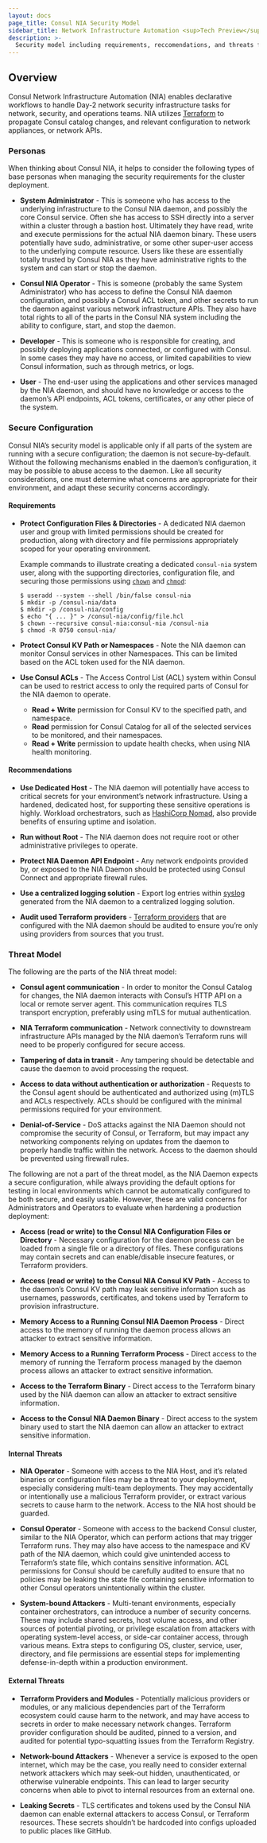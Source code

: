 ```yaml
---
layout: docs
page_title: Consul NIA Security Model
sidebar_title: Network Infrastructure Automation <sup>Tech Preview</sup>
description: >-
  Security model including requirements, reccomendations, and threats for Consul Network Infrastructure Automation (NIA). 
---
```


## Overview 

Consul Network Infrastructure Automation (NIA) enables declarative workflows to handle Day-2 network security
infrastructure tasks for network, security, and operations teams. NIA utilizes [Terraform](https://www.terraform.io/)
to propagate Consul catalog changes, and relevant configuration to network appliances, or network APIs.

### Personas

When thinking about Consul NIA, it helps to consider the following types of base personas when managing the security
requirements for the cluster deployment.

- **System Administrator** - This is someone who has access to the underlying infrastructure to the
  Consul NIA daemon, and possibly the core Consul service. Often she has access to SSH directly
  into a server within a cluster through a bastion host. Ultimately they have read, write and 
  execute permissions for the actual NIA daemon binary. These users potentially have sudo, 
  administrative, or some other super-user access to the underlying compute resource. Users like
  these are essentially totally trusted by Consul NIA as they have administrative rights to the 
  system and can start or stop the daemon.
  
- **Consul NIA Operator** - This is someone (probably the same System Administrator) who has access 
  to define the Consul NIA daemon configuration, and possibly a Consul ACL token, and other secrets to
  run the daemon against various network infrastructure APIs. They also have total rights to all of 
  the parts in the Consul NIA system including the ability to configure, start, and stop the daemon.

- **Developer** - This is someone who is responsible for creating, and possibly deploying applications
  connected, or configured with Consul. In some cases they may have no access, or limited capabilities 
  to view Consul information, such as through metrics, or logs.
  
- **User** - The end-user using the applications and other services managed by the NIA daemon, and should
  have no knowledge or access to the daemon’s API endpoints, ACL tokens, certificates, or any other 
  piece of the system.

### Secure Configuration

Consul NIA’s security model is applicable only if all parts of the system are running with a secure 
configuration; the daemon is not secure-by-default. Without the following mechanisms enabled in the 
daemon’s configuration, it may be possible to abuse access to the daemon. Like all security 
considerations, one must determine what concerns are appropriate for their environment, and adapt these
security concerns accordingly.

#### Requirements

- **Protect Configuration Files & Directories** - A dedicated NIA daemon user and group with limited 
  permissions should be created for production, along with directory and file permissions appropriately 
  scoped for your operating environment.

  Example commands to illustrate creating a dedicated `consul-nia` system user, along with the supporting 
  directories, configuration file, and securing those permissions using 
  [`chown`](https://en.wikipedia.org/wiki/Chown) and [`chmod`](https://en.wikipedia.org/wiki/Chmod):

  ```shell-session
  $ useradd --system --shell /bin/false consul-nia
  $ mkdir -p /consul-nia/data
  $ mkdir -p /consul-nia/config 
  $ echo "{ ... }" > /consul-nia/config/file.hcl
  $ chown --recursive consul-nia:consul-nia /consul-nia
  $ chmod -R 0750 consul-nia/
  ```

- **Protect Consul KV Path or Namespaces** - Note the NIA daemon can monitor Consul services in other Namespaces. 
  This can be limited based on the ACL token used for the NIA daemon. 

- **Use Consul ACLs** - The Access Control List (ACL) system within Consul can be used to restrict access to 
  only the required parts of Consul for the NIA daemon to operate.
  - **Read + Write** permission for Consul KV to the specified path, and namespace.
  - **Read** permission for Consul Catalog for all of the selected services to be monitored, and their namespaces.
  - **Read + Write** permission to update health checks, when using NIA health monitoring.

#### Recommendations

- **Use Dedicated Host** - The NIA daemon will potentially have access to critical secrets for your environment’s 
  network infrastructure. Using a hardened, dedicated host, for supporting these sensitive operations is highly. 
  Workload orchestrators, such as [HashiCorp Nomad](https://www.nomadproject.io/), also provide benefits of ensuring 
  uptime and isolation.

- **Run without Root** - The NIA daemon does not require root or other administrative privileges to operate. 

- **Protect NIA Daemon API Endpoint** - Any network endpoints provided by, or exposed to the NIA Daemon should be 
  protected using Consul Connect and appropriate firewall rules.

- **Use a centralized logging solution** - Export log entries within [syslog](https://en.wikipedia.org/wiki/Syslog) 
  generated from the NIA daemon to a centralized logging solution.

- **Audit used Terraform providers** - [Terraform providers](https://www.terraform.io/docs/providers/index.html) that 
  are configured with the NIA daemon should be audited to ensure you’re only using providers from sources that 
  you trust.

### Threat Model

The following are the parts of the NIA threat model:

- **Consul agent communication** - In order to monitor the Consul Catalog for changes, the NIA daemon interacts with 
  Consul’s HTTP API on a local or remote server agent. This communication requires TLS transport encryption, preferably
  using mTLS for mutual authentication.

- **NIA Terraform communication** - Network connectivity to downstream infrastructure APIs managed by the NIA daemon’s 
  Terraform runs will need to be properly configured for secure access.

- **Tampering of data in transit** - Any tampering should be detectable and cause the daemon to avoid processing the 
  request.

- **Access to data without authentication or authorization** - Requests to the Consul agent should be authenticated and 
  authorized using (m)TLS and ACLs respectively. ACLs should be configured with the minimal permissions required for 
  your environment.

- **Denial-of-Service** - DoS attacks against the NIA Daemon should not compromise the security of Consul, or Terraform,
  but may impact any networking components relying on updates from the daemon to properly handle traffic within the 
  network. Access to the daemon should be prevented using firewall rules.

The following are not a part of the threat model, as the NIA Daemon expects a secure configuration, while always 
providing the default options for testing in local environments which cannot be automatically configured to be both 
secure, and easily usable. However, these are valid concerns for Administrators and Operators to evaluate when hardening
a production deployment:

- **Access (read or write) to the Consul NIA Configuration Files or Directory** - Necessary configuration for the daemon
  process can be loaded from a single file or a directory of files. These configurations may contain secrets and can 
  enable/disable insecure features, or Terraform providers.

- **Access (read or write) to the Consul NIA Consul KV Path** - Access to the daemon’s Consul KV path may leak sensitive
  information such as usernames, passwords, certificates, and tokens used by Terraform to provision infrastructure.

- **Memory Access to a Running Consul NIA Daemon Process** - Direct access to the memory of running the daemon process 
  allows an attacker to extract sensitive information.

- **Memory Access to a Running Terraform Process** - Direct access to the memory of running the Terraform process 
  managed by the daemon process allows an attacker to extract sensitive information.

- **Access to the Terraform Binary** - Direct access to the Terraform binary used by the NIA daemon can allow an 
  attacker to extract sensitive information.

- **Access to the Consul NIA Daemon Binary** - Direct access to the system binary used to start the NIA daemon can allow
  an attacker to extract sensitive information.

#### Internal Threats

- **NIA Operator** - Someone with access to the NIA Host, and it’s related binaries or configuration files may be a 
  threat to your deployment, especially considering multi-team deployments. They may accidentally or intentionally use a 
  malicious Terraform provider, or extract various secrets to cause harm to the network. Access to the NIA host should 
  be guarded.

- **Consul Operator** - Someone with access to the backend Consul cluster, similar to the NIA Operator, which can 
  perform actions that may trigger Terraform runs. They may also have access to the namespace and KV path of the NIA
  daemon, which could give unintended access to Terraform’s state file, which contains sensitive information. ACL 
  permissions for Consul should be carefully audited to ensure that no policies may be leaking the state file containing
  sensitive information to other Consul operators unintentionally within the cluster.

- **System-bound Attackers** - Multi-tenant environments, especially container orchestrators, can introduce a number of 
  security concerns. These may include shared secrets, host volume access, and other sources of potential pivoting, or 
  privilege escalation from attackers with operating system-level access, or side-car container access, through various
  means. Extra steps to configuring OS, cluster, service, user, directory, and file permissions are essential steps for 
  implementing defense-in-depth within a production environment.

#### External Threats

- **Terraform Providers and Modules** - Potentially malicious providers or modules, or any malicious dependencies part 
  of the Terraform ecosystem could cause harm to the network, and may have access to secrets in order to make necessary
  network changes. Terraform provider configuration should be audited, pinned to a version, and audited for potential 
  typo-squatting issues from the Terraform Registry.

- **Network-bound Attackers** - Whenever a service is exposed to the open internet, which may be the case, you really 
  need to consider external network attackers which may seek-out hidden, unauthenticated, or otherwise vulnerable 
  endpoints. This can lead to larger security concerns when able to pivot to internal resources from an external one.

- **Leaking Secrets** - TLS certificates and tokens used by the Consul NIA daemon can enable external attackers to 
  access Consul, or Terraform resources. These secrets shouldn’t be hardcoded into configs uploaded to public 
  places like GitHub.